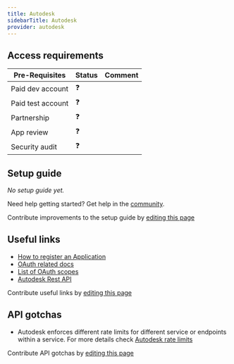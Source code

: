 ```yaml
---
title: Autodesk
sidebarTitle: Autodesk
provider: autodesk
---
```




<Overview />
<PreBuiltTooling provider={providers[pageMetadata.provider]} />
<PreBuiltUseCases />

## Access requirements
| Pre-Requisites | Status | Comment|
| - | - | - |
| Paid dev account | ❓ |  |
| Paid test account | ❓ |  |
| Partnership | ❓ | |
| App review | ❓ |  |
| Security audit | ❓ | |


## Setup guide

_No setup guide yet._

<Tip>Need help getting started? Get help in the [community](https://nango.dev/slack).</Tip>

<Note>Contribute improvements to the setup guide by [editing this page](https://github.com/nangohq/nango/tree/master/docs-v2/integrations/all/autodesk.mdx)</Note>


## Useful links

-   [How to register an Application](https://aps.autodesk.com/en/docs/oauth/v2/tutorials/create-app/)
-   [OAuth related docs](https://aps.autodesk.com/en/docs/oauth/v2/tutorials/get-3-legged-token/)
-   [List of OAuth scopes](https://aps.autodesk.com/en/docs/oauth/v2/developers_guide/scopes/)
-   [Autodesk Rest API](https://aps.autodesk.com/developer/documentation)

<Note>Contribute useful links by [editing this page](https://github.com/nangohq/nango/tree/master/docs-v2/integrations/all/autodesk.mdx)</Note>

## API gotchas

- Autodesk enforces different rate limits for different service or endpoints within a service. For more details check [Autodesk rate limits](https://aps.autodesk.com/en/docs/oauth/v2/developers_guide/rate-limiting/forge-rate-limits/#rate-limits)

<Note>Contribute API gotchas by [editing this page](https://github.com/nangohq/nango/tree/master/docs-v2/integrations/all/autodesk.mdx)</Note>
